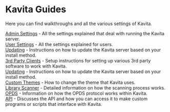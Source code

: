 # Kavita Guides 

Here you can find walkthroughs and all the various settings of Kavita.

[Admin Settings](guides/admin-settings/) - All the settings explained that deal with running the Kavita server. <br/>
[User Settings](guides/user-settings/) - All the settings explained for users. <br/>
[Updating](guides/updating/) - Instructions on how to update the Kavita server based on your install method. <br/>
[3rd Party Clients](guides/3rdpartyclients/) - Setup instructions for setting up various 3rd party software to work with Kavita. <br/>
[Updating](guides/updating/) - Instructions on how to update the Kavita server based on your install method. <br/>
[Custom Themes](guides/themes/) - How to change the theme that Kavita uses. <br/>
[Library Scanner](guides/scanner/) - Detailed information on how the scanning process works. <br/>
[OPDS](guides/opds/) - Information on how the OPDS protocol works within Kavita. <br/>
[API](guides/api/) - Discusses the API and how you can access it to make custom programs or scripts that interface with Kavita. <br/>